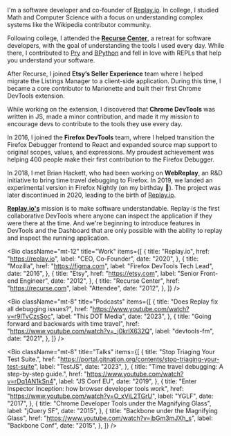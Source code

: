 
I'm a software developer and co-founder of [Replay.io](http://replay.io/). In college, I studied Math and Computer Science with a focus on understanding complex systems like the Wikipedia contributor community.

Following college, I attended the **[Recurse Center](https://www.recurse.com/)**, a retreat for software developers, with the goal of understanding the tools I used every day. While there, I contributed to [Pry](https://github.com/pry/pry) and [BPython](https://bpython-interpreter.org/) and fell in love with REPLs that help you understand your software.

After Recurse, I joined **Etsy’s Seller Experience** team where I helped migrate the Listings Manager to a client-side application. During this time, I became a core contributor to Marionette and built their first Chrome DevTools extension. 

While working on the extension, I discovered that **Chrome DevTools** was written in JS, made a minor contribution, and made it my mission to encourage devs to contribute to the tools they use every day.

In 2016, I joined the **Firefox DevTools** team, where I helped transition the Firefox Debugger frontend to React and expanded source map support to original scopes, values, and expressions. My proudest achievement was helping 400 people make their first contribution to the Firefox Debugger. 

In 2018, I met Brian Hackett, who had been working on **WebReplay**, an R&D initiative to bring time travel debugging to Firefox. In 2019, we landed an experimental version in Firefox Nightly (on my birthday 🎂). The project was later discontinued in 2020, leading to the birth of [Replay.io](http://replay.io/).

**[Replay.io's](http://replay.io/)** mission is to make software understandable. Replay is the first collaborative DevTools where anyone can inspect the application if they were there at the time. And we're beginning to introduce features in DevTools and the Dashboard that are only possible with the ability to replay and inspect the running application.


<Bio
  className="mt-12"
  title="Work"
  items={[
    {
      title: "Replay.io",
      href: "https://replay.io",
      label: "CEO, Co-Founder",
      date: "2020",
    },
    {
      title: "Mozilla",
      href: "https://figma.com",
      label: "Firefox DevTools Tech Lead",
      date: "2016",
    },
    {
      title: "Etsy",
      href: "https://etsy.com",
      label: "Senior Front-end Engineer",
      date: "2012",
    },
    {
      title: "Recurse Center",
      href: "https://recurse.com",
      label: "Attendee",
      date: "2012",
    },
  ]}
/>



<Bio
  className="mt-8"
  title="Podcasts"
  items={[
    {
      title: "Does Replay fix all debugging issues?",
      href: "https://www.youtube.com/watch?v=r9lTvCzsSoc",
      label: "This DOT Media",
      date: "2023",
    },
    {
      title: "Going forward and backwards with time travel",
      href: "https://www.youtube.com/watch?v=_j0krlX632Q",
      label: "devtools-fm",
      date: "2021",
    },
  ]}
/>


<Bio
  className="mt-8"
  title="Talks"
  items={[
    {
      title: "Stop Triaging Your Test Suite.",
      href: "https://portal.gitnation.org/contents/stop-triaging-your-test-suite",
      label: "TestJS",
      date: "2023",
    },
    {
      title: "Time travel debugging: A step-by-step guide.",
      href: "https://www.youtube.com/watch?v=rDq1AN1kSn4",
      label: "JS Conf EU",
      date: "2019",
    },
    {
      title: "Enter Inspector Inception: how browser developer tools work",
      href: "https://www.youtube.com/watch?v=O_xViL2TGrU",
      label: "YGLF",
      date: "2017",
    },
    {
      title: "Chrome Developer Tools under the Magnifying Glass",
      label: "jQuery SF",
      date: "2015",
    },
    {
      title: "Backbone under the Magnifying Glass",
      href: "https://www.youtube.com/watch?v=jbGm3mJXh_s",
      label: "Backbone Conf",
      date: "2015",
    },
  ]}
/>